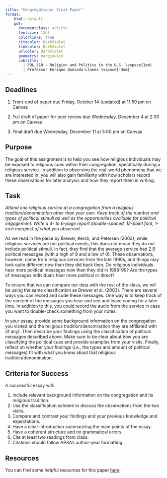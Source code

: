 ```yaml
---
title: "Congregational Visit Paper"
format:
    html: default
    pdf: 
      documentclass: article
      fontsize: 12pt
      colorlinks: true
      citecolor: DarkViolet
      linkcolor: DarkViolet
      urlcolor: DarkViolet
      geometry: margin=1in
      subtitle: | 
        | POL 310 - Religion and Politics in the U.S. \vspace{1em}
        | Professor Enrique Quezada-Llanes \vspace{-3em}
---
```


:::{.callout-important}
## Deadlines

1. Front-end of paper due Friday, October 14 (updated) at 11:59 pm on Canvas

2. Full draft of paper for peer review due Wednesday, December 4 at 2:30 pm on Canvas

3. Final draft due Wednesday, December 11 at 5:00 pm on Canvas
:::



## Purpose

The goal of this assignment is to help you see how religious individuals may be exposed to religious cues within their congregation, specifically during a religious service. In addition to observing the real-world phenomena that we are interested in, you will also gain familiarity with how scholars record these observations for later analysis and how they report them in writing.


## Task

*Attend one religious service at a congregation from a religious tradition/denomination other than your own. Keep track of the number and types of political stimuli as well as the opportunities available for political engagement. Write a 4- to 6-page report (double-spaced, 12-point font, 1-inch margins) of what you observed.*

As we read in the piece by Brewer, Kersh, and Petersen (2003), while religious services are not political events, this does not mean they do not include political stimuli. In fact, they find that the average service had 2.8 political messages (with a high of 9 and a low of 0). These observations, however, come from religious services from the late 1990s, and things may look quite different now than they did back then. Do religious individuals hear more political messages now than they did in 1998-99? Are the types of messages individuals hear more political or direct?


To ensure that we can compare our data with the rest of the class, we will be using the same classification as Brewer et al. (2003). There are several ways you can record and code these messages. One way is to keep track of the content of the messages you hear and see and leave coding for a later time. In addition to this, you could record the audio from the service in case you want to double-check something from your notes.


In your essay, provide some background information on the congregation you visited and the religious tradition/denomination they are affiliated with (if any). Then describe your findings using the classification of political messages described above. Make sure to be clear about how you are classifying the political cues and provide examples from your visits. Finally, reflect on whether your findings (i.e., the types and amount of political messages) fit with what you know about that religious tradition/denomination.


## Criteria for Success

A successful essay will:

1. Include relevant background information on the congregation and its religious tradition.
2. Use the classification scheme to discuss the observations from the two visits.
3. Compare and contrast your findings and your previous knowledge and expectations.
4. Have a clear introduction summarizing the main points of the essay.
5. Have a coherent structure and no grammatical errors.
6. Cite at least two readings from class.
7. Citations should follow APSA's author-year formatting.


## Resources

You can find some helpful resources for this paper [here](../resource/paper1_resources.qmd).


